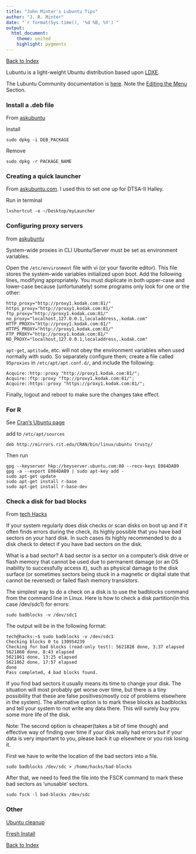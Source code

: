 ```yaml
---
title: "John Minter's Lubuntu Tips"
author: "J. R. Minter"
date: "`r format(Sys.time(), '%d %B, %Y')`"
output:
  html_document:
    theme: united
    highlight: pygments
---
```


[Back to Index](../README.html)

Lubuntu is a light-weight Ubuntu distribution based upon [LDXE](http://wiki.lxde.org/en/Main_Page).

The Lubuntu Community documentation is [here](https://help.ubuntu.com/community/Lubuntu/Documentation). Note the [Editing the Menu](https://help.ubuntu.com/community/Lubuntu/Documentation/EditingTheMenu) Section.

### Install a .deb file

From [askubuntu](http://
askubuntu.com/questions/40779/how-do-i-install-a-deb-file-via-the-command-line)

Install

```
sudo dpkg -i DEB_PACKAGE
```

Remove

```
sudo dpkg -r PACKAGE_NAME
```
### Creating a quick launcher

From [askubuntu.com](http://askubuntu.com/questions/466395/how-can-i-create-a-quick-launcher-in-lubuntu). I used this to set one up for DTSA-II Halley.

Run in terminal

```
lxshortcut -o ~/Desktop/myLauncher
```

### Configuring proxy servers

from [askubuntu]( http://askubuntu.com/questions/175172/how-do-i-configure-proxies-in-ubuntu-server-or-minimal-cli-ubuntu)


 System-wide proxies in CLI Ubuntu/Server must be set as environment variables.

 Open the ``/etc/environment`` file with vi (or your favorite editor). This file stores the system-wide variables initialized upon boot. Add the following lines, modifying appropriately. You must duplicate in both upper-case and lower-case because (unfortunately) some programs only look for one or the other:
 
```
http_proxy="http://proxy1.kodak.com:81/"    
https_proxy="http://proxy1.kodak.com:81/"    
ftp_proxy="http://proxy1.kodak.com:81/"    
no_proxy="localhost,127.0.0.1,localaddress,.kodak.com"    
HTTP_PROXY="http://proxy1.kodak.com:81/"    
HTTPS_PROXY="http://proxy1.kodak.com:81/"    
FTP_PROXY="http://proxy1.kodak.com:81/"    
NO_PROXY="localhost,127.0.0.1,localaddress,.kodak.com"    
``` 
 
 
 ``apt-get``, ``aptitude``, etc. will not obey the environment variables when used normally with sudo. So separately configure them; create a file called ``95proxies`` in ``/etc/apt/apt.conf.d/``, and include the following:

```
Acquire::http::proxy "http://proxy1.kodak.com:81/";
Acquire::ftp::proxy "ftp://proxy1.kodak.com:81/";
Acquire::https::proxy "https://proxy1.kodak.com:81/";
```
 
Finally, logout and reboot to make sure the changes take effect.

### For R

See [Cran's Ubuntu page](http://cran.rstudio.com/bin/linux/ubuntu/)

add to ``/etc/apt/sources``

```
deb http://mirrors.rit.edu/CRAN/bin/linux/ubuntu trusty/
```

Then run
```
gpg --keyserver hkp://keyserver.ubuntu.com:80 --recv-keys E084DAB9
gpg -a --export E084DAB9 | sudo apt-key add -
sudo apt-get update
sudo apt-get install r-base
sudo apt-get install r-base-dev
```

### Check a disk for bad blocks

From [tech Hacks](http://tech.chandrahasa.com/2013/06/09/how-to-check-your-hard-disk-for-bad-blocks-in-ubuntu/)

If your system regularly does disk checks or scan disks on boot up and if it often finds errors during the check, its highly possible that you have bad sectors on your hard disk.  In such cases its highly recommended to do a disk check to detect if you have bad sectors on the disk.

What is a bad sector? A bad sector is a sector on a computer’s disk drive or flash memory that cannot be used due to permanent damage (or an OS inability to successfully access it), such as physical damage to the disk surface (or sometimes sectors being stuck in a magnetic or digital state that cannot be reversed) or failed flash memory transistors.

The simplest way to do a check on a disk is to use the badblocks command from the command line in Linux. Here is how to check a disk partition(in this case /dev/sdc1) for errors:

```
sudo badblocks -v /dev/sdc1
```

The output will be in the following format:

```
tech@hacks:~$ sudo badblocks -v /dev/sdc1
Checking blocks 0 to 130954239
Checking for bad blocks (read-only test): 5621828 done, 3:37 elapsed
5621860 done, 8:43 elapsed
5621861 done, 13:25 elapsed
5621862 done, 17:57 elapsed
done
Pass completed, 4 bad blocks found.
```


If you find bad sectors it usually means its time to change your disk. The situation will most probably get worse over time, but there is a tiny possibility that these are false positives(mostly coz of problems elsewhere in the system). The alternative option is to mark these blocks as badblocks and tell your system to not write any data there. This will surely buy you some more life of the disk.

Note: The second option is cheaper(takes a bit of time though) and effective way of finding over time if your disk really had errors but if your data is very important to you, please back it up elsewhere or you risk losing it.

First we have to write the location of the bad sectors into a file.

```
sudo badblocks /dev/sdc > /home/hacks/bad-blocks
```

After that, we need to feed the file into the FSCK command to mark these bad sectors as 'unusable' sectors.

```
sudo fsck -l bad-blocks /dev/sdc
```

### Other

[Ubuntu cleanup](http://www.stchman.com/cleanup.html)
 
 
[Fresh Install](http://www.noah.org/wiki/Ubuntu_Fresh_Install)


[Back to Index](../README.html)

